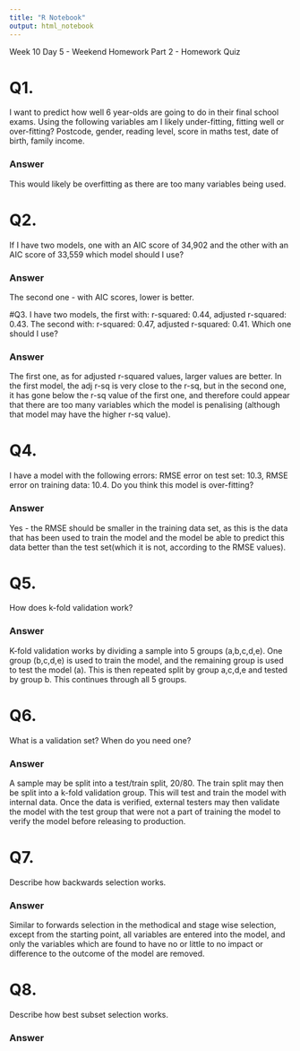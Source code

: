 ```yaml
---
title: "R Notebook"
output: html_notebook
---
```


Week 10 Day 5 - Weekend Homework
Part 2 - Homework Quiz

# Q1.
I want to predict how well 6 year-olds are going to do in their final school exams. Using the following variables am I likely under-fitting, fitting well or over-fitting? Postcode, gender, reading level, score in maths test, date of birth, family income.

### Answer
This would likely be overfitting as there are too many variables being used.


# Q2.
If I have two models, one with an AIC score of 34,902 and the other with an AIC score of 33,559 which model should I use?

### Answer
The second one - with AIC scores, lower is better.


#Q3.
I have two models, the first with: r-squared: 0.44, adjusted r-squared: 0.43. The second with: r-squared: 0.47, adjusted r-squared: 0.41. Which one should I use?

### Answer
The first one, as for adjusted r-squared values, larger values are better. In the first model, the adj r-sq is very close to the r-sq, but in the second one, it has gone below the r-sq value of the first one, and therefore could appear that there are too many variables which the model is penalising (although that model may have the higher r-sq value).

# Q4.
I have a model with the following errors: RMSE error on test set: 10.3, RMSE error on training data: 10.4. Do you think this model is over-fitting?

### Answer
Yes - the RMSE should be smaller in the training data set, as this is the data that has been used to train the model and the model be able to predict this data better than the test set(which it is not, according to the RMSE values).


# Q5.
How does k-fold validation work?

### Answer

K-fold validation works by dividing a sample into 5 groups (a,b,c,d,e). One group (b,c,d,e) is used to train the model, and the remaining group is used to test the model (a). This is then repeated split by group a,c,d,e and tested by group b. This continues through all 5 groups. 


# Q6.
What is a validation set? When do you need one?

### Answer

A sample may be split into a test/train split, 20/80. The train split may then be split into a k-fold validation group. This will test and train the model with internal data. Once the data is verified, external testers may then validate the model with the test group that were not a part of training the model to verify the model before releasing to production.


# Q7.
Describe how backwards selection works.

### Answer

Similar to forwards selection in the methodical and stage wise selection, except from the starting point, all variables are entered into the model, and only the variables which are found to have no or little to no impact or difference to the outcome of the model are removed.



# Q8.
Describe how best subset selection works.
  
### Answer

  

